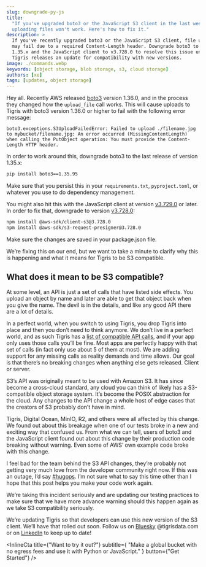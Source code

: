 ```yaml
---
slug: downgrade-py-js
title:
  "If you've upgraded boto3 or the JavaScript S3 client in the last week,
  uploading files won't work. Here's how to fix it."
description: >
  If you've recently upgraded boto3 or the JavaScript S3 client, file uploads
  may fail due to a required Content-Length header. Downgrade boto3 to version
  1.35.x and the JavaScript client to v3.728.0 to resolve this issue until
  Tigris releases an update for compatibility with new versions.
image: ./commands.webp
keywords: [object storage, blob storage, s3, cloud storage]
authors: [xe]
tags: [updates, object storage]
---
```



Hey all. Recently AWS released
[boto3](https://boto3.amazonaws.com/v1/documentation/api/latest/index.html)
version 1.36.0, and in the process they changed how the `upload_file` call
works. This will cause uploads to Tigris with boto3 version 1.36.0 or higher to
fail with the following error message:

```
boto3.exceptions.S3UploadFailedError: Failed to upload ./filename.jpg to mybucket/filename.jpg: An error occurred (MissingContentLength) when calling the PutObject operation: You must provide the Content-Length HTTP header.
```

In order to work around this, downgrade boto3 to the last release of version
1.35.x:

```sh
pip install boto3==1.35.95
```

Make sure that you persist this in your `requirements.txt`, `pyproject.toml`, or
whatever you use to do dependency management.

You might also hit this with the JavaScript client at version
[v3.729.0](https://github.com/aws/aws-sdk-js-v3/issues/6810) or later. In order
to fix that, downgrade to version
[v3.728.0](https://github.com/aws/aws-sdk-js-v3/releases/tag/v3.728.0):

```sh
npm install @aws-sdk/client-s3@3.728.0
npm install @aws-sdk/s3-request-presigner@3.728.0
```

Make sure the changes are saved in your package.json file.

We’re fixing this on our end, but we want to take a minute to clarify why this
is happening and what it means for Tigris to be S3 compatible.

## What does it mean to be S3 compatible?

At some level, an API is just a set of calls that have listed side effects. You
upload an object by name and later are able to get that object back when you
give the name. The devil is in the details, and like any good API there are a
lot of details.

In a perfect world, when you switch to using Tigris, you drop Tigris into place
and then you don’t need to think anymore. We don’t live in a perfect world, and
as such Tigris has a
[list of compatible API calls](https://www.tigrisdata.com/docs/api/s3/), and if
your app only uses those calls you’ll be fine. Most apps are perfectly happy
with that set of calls (in fact only use about 5 of them at most). We are adding
support for any missing calls as reality demands and time allows. Our goal is
that there’s no breaking changes when anything else gets released. Client or
server.

S3’s API was originally meant to be used with Amazon S3. It has since become a
cross-cloud standard, any cloud you can think of likely has a S3-compatible
object storage system. It’s become the POSIX abstraction for the cloud. Any
changes to the API change a whole host of edge cases that the creators of S3
probably don’t have in mind.

Tigris, Digital Ocean, MinIO, R2, and others were all affected by this change.
We found out about this breakage when one of our tests broke in a new and
exciting way that confused us. From what we can tell, users of boto3 and the
JavaScript client found out about this change by their production code breaking
without warning. Even some of AWS’ own example code broke with this change.

I feel bad for the team behind the S3 API changes, they’re probably not getting
very much love from the developer community right now. If this was an outage,
I’d say
[#hugops](https://www.ibm.com/think/insights/supporting-your-sysadmins-with-hugops).
I’m not sure what to say this time other than I hope that this post helps you
make your code work again.

We’re taking this incident seriously and are updating our testing practices to
make sure that we have more advance warning should this happen again as we take
S3 compatibility seriously.

We’re updating Tigris so that developers can use this new version of the S3
client. We’ll have that rolled out soon. Follow us on
[Bluesky](https://bsky.app/profile/tigrisdata.com) @tigrisdata.com or on
[LinkedIn](https://www.linkedin.com/company/tigrisdata/posts/?feedView=all) to
keep up to date!

<InlineCta
  title={"Want to try it out?"}
  subtitle={
    "Make a global bucket with no egress fees and use it with Python or JavaScript."
  }
  button={"Get Started"}
/>
